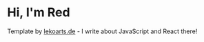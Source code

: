 # Hi, I'm Red

Template by [lekoarts.de](https://www.lekoarts.de?utm_source=cara&utm_medium=Starter) - I write about JavaScript and React there!
